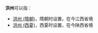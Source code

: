 '''洪州'''可以指：
*[[洪州_(隋朝)|洪州 (隋朝)]]，隋朝时设置，在今江西省境
*[[洪州_(西夏)|洪州 (西夏)]]，西夏时设置，在今陕西省境

{{Disambig|cat=二字中国州名消歧义}}